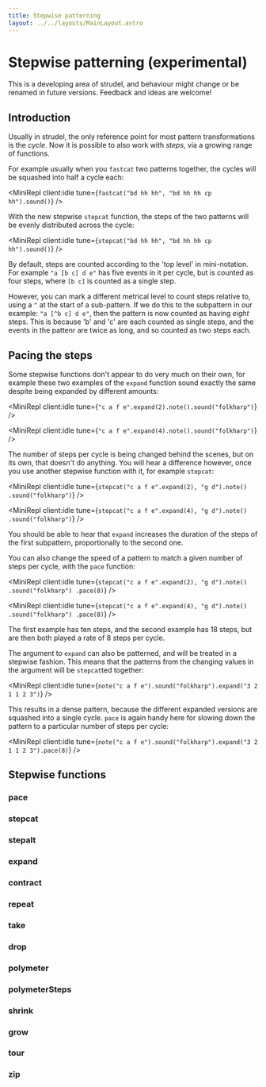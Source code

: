 ```yaml
---
title: Stepwise patterning
layout: ../../layouts/MainLayout.astro
---
```



# Stepwise patterning (experimental)

This is a developing area of strudel, and behaviour might change or be renamed in future versions. Feedback and ideas are welcome!

## Introduction

Usually in strudel, the only reference point for most pattern transformations is the _cycle_. Now it is possible to also work with _steps_, via a growing range of functions.

For example usually when you `fastcat` two patterns together, the cycles will be squashed into half a cycle each:

<MiniRepl client:idle tune={`fastcat("bd hh hh", "bd hh hh cp hh").sound()`} />

With the new stepwise `stepcat` function, the steps of the two patterns will be evenly distributed across the cycle:

<MiniRepl client:idle tune={`stepcat("bd hh hh", "bd hh hh cp hh").sound()`} />

By default, steps are counted according to the 'top level' in mini-notation. For example `"a [b c] d e"` has five events in it per cycle, but is counted as four steps, where `[b c]` is counted as a single step.

However, you can mark a different metrical level to count steps relative to, using a `^` at the start of a sub-pattern. If we do this to the subpattern in our example: `"a [^b c] d e"`, then the pattern is now counted as having _eight_ steps. This is because 'b' and 'c' are each counted as single steps, and the events in the pattenr are twice as long, and so counted as two steps each.

## Pacing the steps

Some stepwise functions don't appear to do very much on their own, for example these two examples of the `expand` function sound exactly the same despite being expanded by different amounts:

<MiniRepl client:idle tune={`"c a f e".expand(2).note().sound("folkharp")`} />

<MiniRepl client:idle tune={`"c a f e".expand(4).note().sound("folkharp")`} />

The number of steps per cycle is being changed behind the scenes, but on its own, that doesn't do anything. You will hear a difference however, once you use another stepwise function with it, for example `stepcat`:

<MiniRepl
  client:idle
  tune={`stepcat("c a f e".expand(2), "g d").note()
  .sound("folkharp")`}
/>

<MiniRepl
  client:idle
  tune={`stepcat("c a f e".expand(4), "g d").note()
  .sound("folkharp")`}
/>

You should be able to hear that `expand` increases the duration of the steps of the first subpattern, proportionally to the second one.

You can also change the speed of a pattern to match a given number of steps per cycle, with the `pace` function:

<MiniRepl
  client:idle
  tune={`stepcat("c a f e".expand(2), "g d").note()
  .sound("folkharp")
  .pace(8)`}
/>

<MiniRepl
  client:idle
  tune={`stepcat("c a f e".expand(4), "g d").note()
  .sound("folkharp")
  .pace(8)`}
/>

The first example has ten steps, and the second example has 18 steps, but are then both played a rate of 8 steps per cycle.

The argument to `expand` can also be patterned, and will be treated in a stepwise fashion. This means that the patterns from the changing values in the argument will be `stepcat`ted together:

<MiniRepl client:idle tune={`note("c a f e").sound("folkharp").expand("3 2 1 1 2 3")`} />

This results in a dense pattern, because the different expanded versions are squashed into a single cycle. `pace` is again handy here for slowing down the pattern to a particular number of steps per cycle:

<MiniRepl client:idle tune={`note("c a f e").sound("folkharp").expand("3 2 1 1 2 3").pace(8)`} />

## Stepwise functions

### pace

<JsDoc client:idle name="pace" h={0} />

### stepcat

<JsDoc client:idle name="stepcat" h={0} />

### stepalt

<JsDoc client:idle name="stepalt" h={0} />

### expand

<JsDoc client:idle name="expand" h={0} />

### contract

<JsDoc client:idle name="contract" h={0} />

### repeat

<JsDoc client:idle name="repeat" h={0} />

### take

<JsDoc client:idle name="take" h={0} />

### drop

<JsDoc client:idle name="drop" h={0} />

### polymeter

<JsDoc client:idle name="polymeter" h={0} />

### polymeterSteps

<JsDoc client:idle name="polymeterSteps" h={0} />

### shrink

<JsDoc client:idle name="shrink" h={0} />

### grow

<JsDoc client:idle name="grow" h={0} />

### tour

<JsDoc client:idle name="tour" h={0} />

### zip

<JsDoc client:idle name="zip" h={0} />
